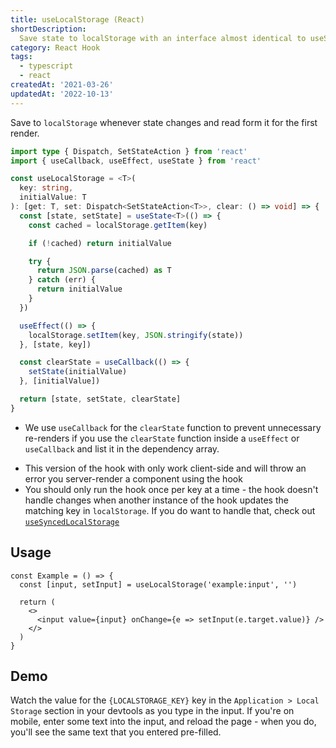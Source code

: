 ```yaml
---
title: useLocalStorage (React)
shortDescription:
  Save state to localStorage with an interface almost identical to useState
category: React Hook
tags:
  - typescript
  - react
createdAt: '2021-03-26'
updatedAt: '2022-10-13'
---
```


Save to `localStorage` whenever state changes and read form it for the first
render.

```typescript
import type { Dispatch, SetStateAction } from 'react'
import { useCallback, useEffect, useState } from 'react'

const useLocalStorage = <T>(
  key: string,
  initialValue: T
): [get: T, set: Dispatch<SetStateAction<T>>, clear: () => void] => {
  const [state, setState] = useState<T>(() => {
    const cached = localStorage.getItem(key)

    if (!cached) return initialValue

    try {
      return JSON.parse(cached) as T
    } catch (err) {
      return initialValue
    }
  })

  useEffect(() => {
    localStorage.setItem(key, JSON.stringify(state))
  }, [state, key])

  const clearState = useCallback(() => {
    setState(initialValue)
  }, [initialValue])

  return [state, setState, clearState]
}
```

<Note variant="info">

- We use `useCallback` for the `clearState` function to prevent unnecessary
  re-renders if you use the `clearState` function inside a `useEffect` or
  `useCallback` and list it in the dependency array.

</Note>

<Note variant='warning'>

- This version of the hook with only work client-side and will throw an error
  you server-render a component using the hook
- You should only run the hook once per key at a time - the hook doesn't handle
  changes when another instance of the hook updates the matching key in
  `localStorage`. If you do want to handle that, check out
  [`useSyncedLocalStorage`](/snippets/use-synced-local-storage)

</Note>

## Usage

```tsx {1,5}
const Example = () => {
  const [input, setInput] = useLocalStorage('example:input', '')

  return (
    <>
      <input value={input} onChange={e => setInput(e.target.value)} />
    </>
  )
}
```

## Demo


Watch the value for the <code>{LOCALSTORAGE_KEY}</code> key in the
`Application > Local Storage` section in your devtools as you type in the input.
If you're on mobile, enter some text into the input, and reload the page - when
you do, you'll see the same text that you entered pre-filled.

<Demo component={Example} init="mount" />
